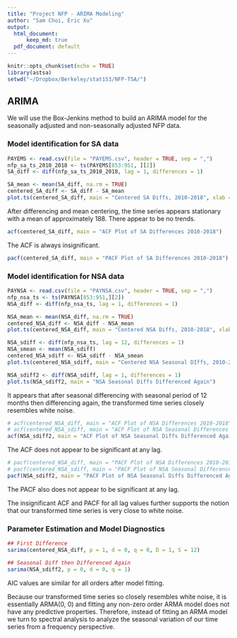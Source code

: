 ```yaml
---
title: "Project NFP - ARIMA Modeling"
author: "Sam Choi, Eric Xu"
output:
  html_document:
      keep_md: true
  pdf_document: default
---
```


```r
knitr::opts_chunk$set(echo = TRUE)
library(astsa)
setwd("~/Dropbox/Berkeley/stat153/NFP-TSA/")
```

## ARIMA

We will use the Box-Jenkins method to build an ARIMA model for the seasonally adjusted and non-seasonally adjusted NFP data.

### Model identification for SA data

```r
PAYEMS <- read.csv(file = "PAYEMS.csv", header = TRUE, sep = ",")
nfp_sa_ts_2010_2018 <- ts(PAYEMS[853:951, ][2])
SA_diff <- diff(nfp_sa_ts_2010_2018, lag = 1, differences = 1)

SA_mean <- mean(SA_diff, na.rm = TRUE)
centered_SA_diff <- SA_diff - SA_mean
plot.ts(centered_SA_diff, main = "Centered SA Diffs, 2010-2018", xlab = "Months (since January 2010)", ylab = "Number of Payrolls")
```

After differencing and mean centering, the time series appears stationary with a mean of approximately 188. There appear to be no trends.

```r
acf(centered_SA_diff, main = "ACF Plot of SA Differences 2010-2018")
```

The ACF is always insignificant.

```r
pacf(centered_SA_diff, main = "PACF Plot of SA Differences 2010-2018")
```


### Model identification for NSA data

```r
PAYNSA <- read.csv(file = "PAYNSA.csv", header = TRUE, sep = ",")
nfp_nsa_ts <- ts(PAYNSA[853:951,][2])
NSA_diff <- diff(nfp_nsa_ts, lag = 1, differences = 1)

NSA_mean <- mean(NSA_diff, na.rm = TRUE)
centered_NSA_diff <- NSA_diff - NSA_mean
plot.ts(centered_NSA_diff, main = "Centered NSA Diffs, 2010-2018", xlab = "Months (since January 2010)", ylab = "Number of Payrolls")

NSA_sdiff <- diff(nfp_nsa_ts, lag = 12, differences = 1)
NSA_smean <- mean(NSA_sdiff)
centered_NSA_sdiff <- NSA_sdiff - NSA_smean
plot.ts(centered_NSA_sdiff, main = "Centered NSA Seasonal DIffs, 2010-2018", xlab = "Months (since January 2010)", ylab = "Number of Payrolls")

NSA_sdiff2 <- diff(NSA_sdiff, lag = 1, differences = 1)
plot.ts(NSA_sdiff2, main = "NSA Seasonal Diffs Differenced Again")
```

It appears that after seasonal differencing with seasonal period of 12 months then differencing again, the transformed time series closely resembles white noise.


```r
# acf(centered_NSA_diff, main = "ACF Plot of NSA Differences 2010-2018")
# acf(centered_NSA_sdiff, main = "ACF Plot of NSA Seasonal Differences 2010-2018")
acf(NSA_sdiff2, main = "ACF Plot of NSA Seasonal Diffs Differenced Again")
```

The ACF does not appear to be significant at any lag.


```r
# pacf(centered_NSA_diff, main = "PACF Plot of NSA Differences 2010-2018")
# pacf(centered_NSA_sdiff, main = "PACF Plot of NSA Seasonal Differences 2010-2018")
pacf(NSA_sdiff2, main = "PACF Plot of NSA Seasonal Diffs Differenced Again")
```

The PACF also does not appear to be significant at any lag.

The insignificant ACF and PACF for all lag values further supports the notion that our transformed time series is very close to white noise.


### Parameter Estimation and Model Diagnostics

```r
## First Difference
sarima(centered_NSA_diff, p = 1, d = 0, q = 0, D = 1, S = 12)

## Seasonal Diff then Differenced Again
sarima(NSA_sdiff2, p = 0, d = 0, q = 1)
```

AIC values are similar for all orders after model fitting.

Because our transformed time series so closely resembles white noise, it is essentially ARMA(0, 0) and fitting any non-zero order ARMA model does not have any predictive properties. Therefore, instead of fitting an ARMA model we turn to spectral analysis to analyze the seasonal variation of our time series from a frequency perspective.
